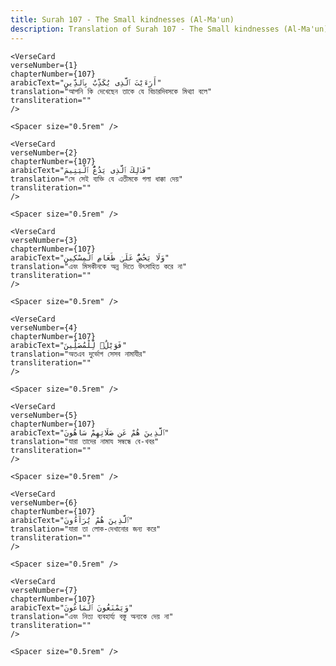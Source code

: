 ```yaml
---
title: Surah 107 - The Small kindnesses (Al-Ma'un)  
description: Translation of Surah 107 - The Small kindnesses (Al-Ma'un) in Bangla
---
```







    <VerseCard 
    verseNumber={1}
    chapterNumber={107}
    arabicText="أَرَءَيْتَ ٱلَّذِى يُكَذِّبُ بِٱلدِّينِ"
    translation="আপনি কি দেখেছেন তাকে যে বিচারদিবসকে মিথ্যা বলে"
    transliteration=""
    />

    <Spacer size="0.5rem" />
                
    <VerseCard 
    verseNumber={2}
    chapterNumber={107}
    arabicText="فَذَٰلِكَ ٱلَّذِى يَدُعُّ ٱلْيَتِيمَ"
    translation="সে সেই ব্যক্তি যে এতীমকে গলা ধাক্কা দেয়"
    transliteration=""
    />

    <Spacer size="0.5rem" />
                
    <VerseCard 
    verseNumber={3}
    chapterNumber={107}
    arabicText="وَلَا يَحُضُّ عَلَىٰ طَعَامِ ٱلْمِسْكِينِ"
    translation="এবং মিসকীনকে অন্ন দিতে উৎসাহিত করে না"
    transliteration=""
    />

    <Spacer size="0.5rem" />
                
    <VerseCard 
    verseNumber={4}
    chapterNumber={107}
    arabicText="فَوَيْلٌۭ لِّلْمُصَلِّينَ"
    translation="অতএব দুর্ভোগ সেসব নামাযীর"
    transliteration=""
    />

    <Spacer size="0.5rem" />
                
    <VerseCard 
    verseNumber={5}
    chapterNumber={107}
    arabicText="ٱلَّذِينَ هُمْ عَن صَلَاتِهِمْ سَاهُونَ"
    translation="যারা তাদের নামায সম্বন্ধে বে-খবর"
    transliteration=""
    />

    <Spacer size="0.5rem" />
                
    <VerseCard 
    verseNumber={6}
    chapterNumber={107}
    arabicText="ٱلَّذِينَ هُمْ يُرَآءُونَ"
    translation="যারা তা লোক-দেখানোর জন্য করে"
    transliteration=""
    />

    <Spacer size="0.5rem" />
                
    <VerseCard 
    verseNumber={7}
    chapterNumber={107}
    arabicText="وَيَمْنَعُونَ ٱلْمَاعُونَ"
    translation="এবং নিত্য ব্যবহার্য্য বস্তু অন্যকে দেয় না"
    transliteration=""
    />

    <Spacer size="0.5rem" />
                